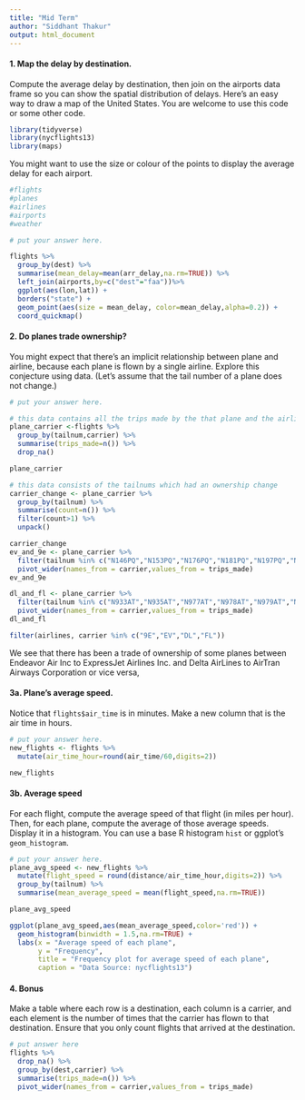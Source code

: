 ```yaml
---
title: "Mid Term"
author: "Siddhant Thakur"
output: html_document
---
```

  
#### 1.  Map the delay by destination.
  
  Compute the average delay by destination, then join on the airports data frame so you can show the spatial distribution of delays. Here's an easy way to draw a map of the United States.  You are welcome to use this code or some other code. 

```r
library(tidyverse)
library(nycflights13)
library(maps)
```

You might want to use the size or colour of the points to display the average delay for each airport.

```r

#flights
#planes
#airlines
#airports
#weather

# put your answer here.

flights %>%
  group_by(dest) %>%
  summarise(mean_delay=mean(arr_delay,na.rm=TRUE)) %>%
  left_join(airports,by=c("dest"="faa"))%>%
  ggplot(aes(lon,lat)) +
  borders("state") +
  geom_point(aes(size = mean_delay, color=mean_delay,alpha=0.2)) +
  coord_quickmap()
```


#### 2.   Do planes trade ownership?

You might expect that there's an implicit relationship between plane and airline, because each plane is flown by a single airline. Explore this conjecture using data. (Let's assume that the tail number of a plane does not change.)

```r
# put your answer here. 

# this data contains all the trips made by the that plane and the airline controlling it
plane_carrier <-flights %>%
  group_by(tailnum,carrier) %>%
  summarise(trips_made=n()) %>%
  drop_na()

plane_carrier

# this data consists of the tailnums which had an ownership change
carrier_change <- plane_carrier %>%
  group_by(tailnum) %>%
  summarise(count=n()) %>%
  filter(count>1) %>% 
  unpack()

carrier_change
ev_and_9e <- plane_carrier %>% 
  filter(tailnum %in% c("N146PQ","N153PQ","N176PQ","N181PQ","N197PQ","N200PQ","N228PQ","N232PQ")) %>%
  pivot_wider(names_from = carrier,values_from = trips_made)
ev_and_9e

dl_and_fl <- plane_carrier %>% 
  filter(tailnum %in% c("N933AT","N935AT","N977AT","N978AT","N979AT","N981AT","N989AT","N990AT","N994AT")) %>%
  pivot_wider(names_from = carrier,values_from = trips_made)
dl_and_fl

filter(airlines, carrier %in% c("9E","EV","DL","FL"))
```

We see that there has been a trade of ownership of some planes between Endeavor Air Inc to ExpressJet Airlines Inc. and Delta AirLines to AirTran Airways Corporation or vice versa,


#### 3a.  Plane's average speed.

Notice that ```flights$air_time``` is in minutes.  Make a new column that is the air time in hours. 

```r
# put your answer here.
new_flights <- flights %>%
  mutate(air_time_hour=round(air_time/60,digits=2))

new_flights
```


#### 3b. Average speed

For each flight, compute the average speed of that flight (in miles per hour).  Then, for each plane, compute the average of those average speeds. Display it in a histogram. You can use a base R histogram ```hist``` or ggplot's ```geom_histogram```. 

```r
# put your answer here.  
plane_avg_speed <- new_flights %>%
  mutate(flight_speed = round(distance/air_time_hour,digits=2)) %>%
  group_by(tailnum) %>%
  summarise(mean_average_speed = mean(flight_speed,na.rm=TRUE))

plane_avg_speed

ggplot(plane_avg_speed,aes(mean_average_speed,color='red')) + 
  geom_histogram(binwidth = 1.5,na.rm=TRUE) + 
  labs(x = "Average speed of each plane",
       y = "Frequency",
       title = "Frequency plot for average speed of each plane",
       caption = "Data Source: nycflights13")
```




#### 4. Bonus

Make a table where each row is a destination, each column is a carrier, and each element is the number of times that the carrier has flown to that destination.  Ensure that you only count flights that arrived at the destination. 

```r
# put answer here
flights %>%
  drop_na() %>%
  group_by(dest,carrier) %>%
  summarise(trips_made=n()) %>%
  pivot_wider(names_from = carrier,values_from = trips_made)
```
